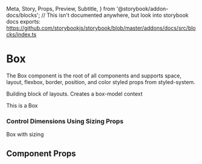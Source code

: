   Meta,
  Story,
  Props,
  Preview,
  Subtitle,
} from '@storybook/addon-docs/blocks';
// This isn't documented anywhere, but look into storybook docs exports: https://github.com/storybookjs/storybook/blob/master/addons/docs/src/blocks/index.ts


<Meta title="Components/Box" component={Box} />

# Box

<Subtitle>
  The Box component is the root of all components and supports space, layout,
  flexbox, border, position, and color styled props from styled-system.
</Subtitle>

Building block of layouts. Creates a box-model context

<Preview withToolbar withSource="open">
  <Story name="Base">
    <Box>
      <Box
        sx={{
          padding: 3,
          bg: 'primary',
        }}>
        This is a Box
      </Box>
    </Box>
  </Story>
</Preview>

### Control Dimensions Using Sizing Props

<Preview withToolbar withSource="open">
  <Story name="With sizing">
    <Box width={5} height={5}>
      Box with sizing
    </Box>
  </Story>
</Preview>

## Component Props

<Props of={Box} />
